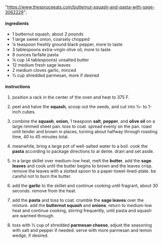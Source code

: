  "https://www.thespruceeats.com/butternut-squash-and-pasta-with-sage-3062229";

#### ingredients

- 1 butternut squash, about 2 pounds
- 1 large sweet onion, coarsely chopped
- ¼ teaspoon freshly ground black pepper, more to taste
- 3 tablespoons extra-virgin olive oil, more to taste
- 8 ounces farfalle pasta
- ¼ cup (4 tablespoons) unsalted butter
- 12 medium fresh sage leaves
- 2 medium cloves garlic, minced
- ½ cup shredded parmesan, more if desired

#### instructions

1. position a rack in the center of the oven and heat to 375 F.

2. peel and halve the **squash**, scoop out the seeds, and cut into ½- to 1-inch cubes.

3. combine the **squash**, **onion**, 1 teaspoon **salt**, **pepper**, and **olive oil** on a large rimmed sheet pan. toss to coat. spread evenly on the pan. roast until tender and brown in places, turning about halfway through roasting time, 40 to 45 minutes total.

4. meanwhile, bring a large pot of well-salted water to a boil. cook the **pasta** according to package directions to al dente. drain and set aside.

5. in a large skillet over medium-low heat, melt the **butter**. add the **sage leaves** and cook until the butter begins to brown and the leaves crisp. remove the leaves with a slotted spoon to a paper-towel-lined-plate. be careful not to burn the butter.

6. add the **garlic** to the skillet and continue cooking until fragrant, about 30 seconds. remove from the heat.

7. add the **pasta** and toss to coat. crumble the **sage leaves** over the mixture. add the **butternut squash** and **onions**. return to medium-low heat and continue cooking, stirring frequently, until pasta and squash are warmed through.

8. toss with ½ cup of shredded **parmesan cheese**, adjust the seasoning with salt and pepper if needed. serve with more parmesan and lemon wedge, if desired.
